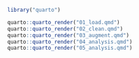 
```r
library("quarto")

quarto::quarto_render("01_load.qmd")
quarto::quarto_render("02_clean.qmd")
quarto::quarto_render("03_augment.qmd")
quarto::quarto_render("04_analysis.qmd")
quarto::quarto_render("05_analysis.qmd")


```